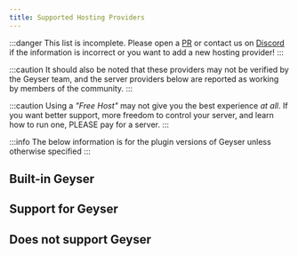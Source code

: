 ```yaml
---
title: Supported Hosting Providers
---
```



:::danger
This list is incomplete. Please open a <a href="https://github.com/GeyserMC/GeyserWiki/pulls">PR</a> or contact us on <a href="https://discord.gg/geysermc">Discord</a> if the information is incorrect or you want to add a new hosting provider!
:::

:::caution
It should also be noted that these providers may not be verified by the Geyser team, and the server providers below are reported as working by members of the community.
:::

:::caution
Using a <i>"Free Host"</i> may not give you the best experience <i>at all</i>. If you want better support, more freedom to control your server, and learn how to run one, PLEASE pay for a server.
:::

:::info
The below information is for the plugin versions of Geyser unless otherwise specified
:::

## Built-in Geyser
<SupportedHostingProviders section="built_in" />

## Support for Geyser
<SupportedHostingProviders section="support" />

## Does not support Geyser
<SupportedHostingProviders section="no_support" />